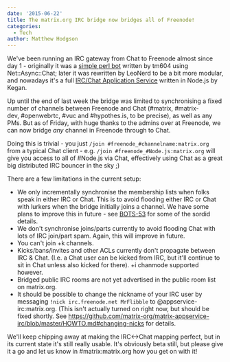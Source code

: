 ```yaml
---
date: '2015-06-22'
title: The matrix.org IRC bridge now bridges all of Freenode!
categories:
  - Tech
author: Matthew Hodgson
---
```


We've been running an IRC gateway from Chat to Freenode almost since day 1 - originally it was a <a href="/blog/project/perl-matrix-ircbridge/">simple perl bot</a> written by tm604 using Net::Async::Chat; later it was rewritten by LeoNerd to be a bit more modular, and nowadays it's a full <a href="https://github.com/matrix-org/matrix-appservice-irc">IRC/Chat Application Service</a> written in Node.js by Kegan.

Up until the end of last week the bridge was limited to synchronising a fixed number of channels between Freenode and Chat (#matrix, #matrix-dev, #openwebrtc, #vuc and #hypothes.is, to be precise), as well as any PMs.  But as of Friday, with huge thanks to the admins over at Freenode, we can now bridge *any* channel in Freenode through to Chat.

Doing this is trivial - you just `/join #freenode_#channelname:matrix.org` from a typical Chat client - e.g. `/join #freenode_#Node.js:matrix.org` will give you access to all of #Node.js via Chat, effectively using Chat as a great big distributed IRC bouncer in the sky ;)

There are a few limitations in the current setup:
 * We only incrementally synchronise the membership lists when folks speak in either IRC or Chat.  This is to avoid flooding either IRC or Chat with lurkers when the bridge initially joins a channel.  We have some plans to improve this in future - see <a href="/jira/browse/BOTS-53">BOTS-53</a> for some of the sordid details.
 * We don't synchronise joins/parts currently to avoid flooding Chat with lots of IRC join/part spam.  Again, this will improve in future.
 * You can't join +k channels.
 * Kicks/bans/invites and other ACLs currently don't propagate between IRC & Chat.  (I.e. a Chat user can be kicked from IRC, but it'll continue to sit in Chat unless also kicked for there).  +i chanmode supported however.
 * Bridged public IRC rooms are not yet advertised in the public room list on matrix.org.
 * It should be possible to change the nickname of your IRC user by messaging <code>!nick irc.freenode.net MrFlibble</code> to @appservice-irc:matrix.org.  (This isn't actually turned on right now, but should be fixed shortly.  See <a href="https://github.com/matrix-org/matrix-appservice-irc/blob/master/HOWTO.md#changing-nicks">https://github.com/matrix-org/matrix-appservice-irc/blob/master/HOWTO.md#changing-nicks</a> for details.

We'll keep chipping away at making the IRC<->Chat mapping perfect, but in its current state it's still really usable.  It's obviously beta still, but please give it a go and let us know in #matrix:matrix.org how you get on with it!
